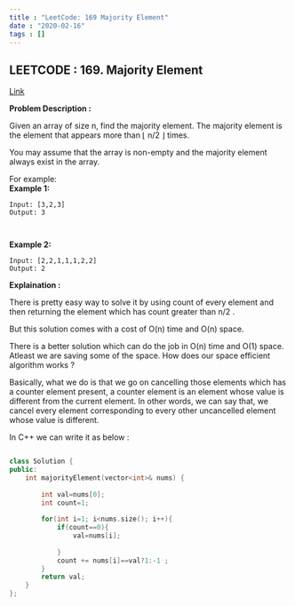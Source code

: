 ```yaml
---
title : "LeetCode: 169 Majority Element"
date : "2020-02-16"
tags : []
---
```


## LEETCODE : 169. Majority Element

[Link](https://leetcode.com/problems/majority-element/)

**Problem Description :**

Given an array of size n, find the majority element. The majority element is
the element that appears more than ⌊ n/2 ⌋ times.  
  
You may assume that the array is non-empty and the majority element
always exist in the array.

For example:  
**Example 1:**  

```
Input: [3,2,3]
Output: 3 
```
     
**Example 2:**  

```
Input: [2,2,1,1,1,2,2]
Output: 2
```
**Explaination :**

There is pretty easy way to solve it by using count of every element and then returning the element which has count greater than n/2 .

But this solution comes with a cost of O(n) time and O(n) space.

There is a better solution which can do the job in O(n) time and O(1) space.
Atleast we are saving some of the space.
How does our space efficient algorithm works ?

Basically, what we do is that we go on cancelling those elements which has a
counter element present, a counter element is an element whose value is
different from the current element. In other words, we can say that, we
cancel every element corresponding to every other uncancelled element
whose value is different.

In C++ we can write it as below :

```cpp

class Solution {
public:
    int majorityElement(vector<int>& nums) {
        
        int val=nums[0];
        int count=1;
        
        for(int i=1; i<nums.size(); i++){
            if(count==0){
                val=nums[i];
                
            }
            count += nums[i]==val?1:-1 ;
        }
        return val; 
    }
};
```